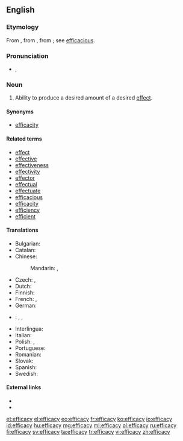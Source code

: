 ==English==

===Etymology===
From {{etyl|fro|en}} {{term|efficace|lang=fro}}, from {{etyl|LL.|en}} {{term|efficacia||efficacy|lang=la}}, from {{etyl|la|en}} {{term|efficax||efficacious}}; see [[efficacious]].

===Pronunciation===
* {{IPA|/ˈɛf.ɪ.kə.si/}}, {{X-SAMPA|/"Ef.I.k@.si/}}

===Noun===
{{en-noun|-}}

# {{context|uncountable|lang=en}} Ability to produce a desired amount of a desired [[effect]].

====Synonyms====
* [[efficacity]]

====Related terms====
* [[effect]]
* [[effective]]
* [[effectiveness]]
* [[effectivity]]
* [[effector]]
* [[effectual]]
* [[effectuate]]
* [[efficacious]]
* [[efficacity]]
* [[efficiency]]
* [[efficient]]

====Translations====
{{trans-top|ability to produce effect}}
* Bulgarian: {{t+|bg|действеност|m}}
* Catalan: {{t|ca|eficàcia|f}}
* Chinese:
*: Mandarin: {{t+|cmn|功效|sc=Hani}}, {{t+|cmn|效力|sc=Hani}}
* Czech: {{t|cs|efektivnost|f}}, {{t|cs|účinnost|f}}
* Dutch: {{t+|nl|doeltreffendheid}}
* Finnish: {{t|fi|tehokkuus}}
* French: {{t+|fr|efficience|f}}, {{t+|fr|efficacité|f}}
* German: {{t|de|Wirksamkeit|f}}
{{trans-mid}}
* {{ttbc|id}}: {{t+|id|khasiat}}, {{t+|id|manjur|alt=kemanjuran}} <!-- was "[[manjur|kemanjuran]]" - assumed inflected form or vocalised spelling; please verify if linking is acceptable. see [[User:Kephir/gadgets/xte#Translation_fixing]] -->, {{t+|id|ampuh|alt=keampuhan}} <!-- was "[[ampuh|keampuhan]]" - assumed inflected form or vocalised spelling; please verify if linking is acceptable. see [[User:Kephir/gadgets/xte#Translation_fixing]] -->
* Interlingua: {{t|ia|efficacia}}
* Italian: {{t+|it|efficacia|f}}
* Polish: {{t|pl|efektywność|f}}, {{t|pl|skuteczność|f}}
* Portuguese: {{t+|pt|eficácia|f}}
* Romanian: {{t+|ro|eficacitate|f}}
* Slovak: {{t+|sk|efektívnosť|f}}
* Spanish: {{t+|es|eficacia|f}}
* Swedish: {{t+|sv|effektivitet|f}}
{{trans-bottom}}

====External links====
* {{R:Webster 1913}}
* {{R:Century 1911}}

[[et:efficacy]]
[[el:efficacy]]
[[eo:efficacy]]
[[fr:efficacy]]
[[ko:efficacy]]
[[io:efficacy]]
[[id:efficacy]]
[[hu:efficacy]]
[[mg:efficacy]]
[[ml:efficacy]]
[[pl:efficacy]]
[[ru:efficacy]]
[[fi:efficacy]]
[[sv:efficacy]]
[[ta:efficacy]]
[[tr:efficacy]]
[[vi:efficacy]]
[[zh:efficacy]]